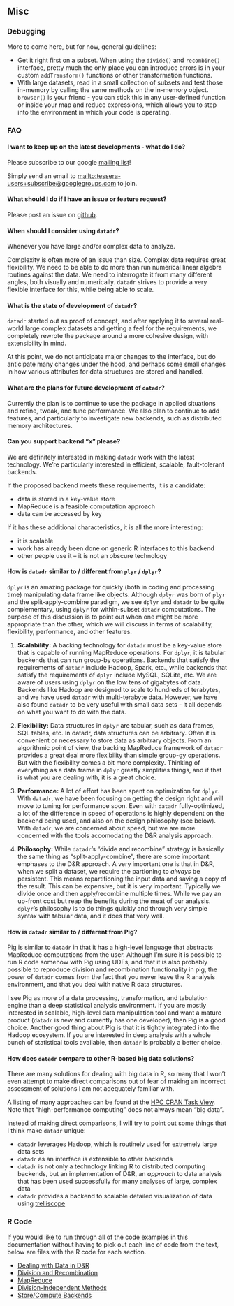 ## Misc ##

### Debugging ###

More to come here, but for now, general guidelines:

- Get it right first on a subset.  When using the `divide()` and `recombine()` interface, pretty much the only place you can introduce errors is in your custom `addTransform()` functions or other transformation functions.
- With large datasets, read in a small collection of subsets and test those in-memory by calling the same methods on the in-memory object.  `browser()` is your friend - you can stick this in any user-defined function or inside your map and reduce expressions, which allows you to step into the environment in which your code is operating.

<!-- Will be adding capability to set `debug = TRUE` in your `control()` method, in which case whenever there is an error, the key is returned or something along those lines so you can pull out the troublesome key-value pair and see why it was causing problems. -->

### FAQ ###

#### I want to keep up on the latest developments - what do I do?

Please subscribe to our google [mailing list](https://groups.google.com/forum/#!forum/tessera-users)!

Simply send an email to 
[mailto:tessera-users+subscribe@googlegroups.com](tessera-users+subscribe@googlegroups.com) to join.

#### What should I do if I have an issue or feature request?

Please post an issue on [github](https://github.com/tesseradata/datadr/issues).

#### When should I consider using `datadr`?

Whenever you have large and/or complex data to analyze.  

Complexity is often more of an issue than size.  Complex data requires great flexibility.  We need to be able to do more than run numerical linear algebra routines against the data.  We need to interrogate it from many different angles, both visually and numerically.  `datadr` strives to provide a very flexible interface for this, while being able to scale.

#### What is the state of development of `datadr`?

`datadr` started out as proof of concept, and after applying it to several real-world large complex datasets and getting a feel for the requirements, we completely rewrote the package around a more cohesive design, with extensibility in mind.

At this point, we do not anticipate major changes to the interface, but do anticipate many changes under the hood, and perhaps some small changes in how various attributes for data structures are stored and handled.

#### What are the plans for future development of `datadr`?

Currently the plan is to continue to use the package in applied situations and refine, tweak, and tune performance.  We also plan to continue to add features, and particularly to investigate new backends, such as distributed memory architectures.

#### Can you support backend "x" please?

We are definitely interested in making `datadr` work with the latest technology.  We're particularly interested in efficient, scalable, fault-tolerant backends.

If the proposed backend meets these requirements, it is a candidate:

- data is stored in a key-value store
- MapReduce is a feasible computation approach
- data can be accessed by key

If it has these additional characteristics, it is all the more interesting:

- it is scalable
- work has already been done on generic R interfaces to this backend
- other people use it -- it is not an obscure technology

#### How is `datadr` similar to / different from `plyr` / `dplyr`?

`dplyr` is an amazing package for quickly (both in coding and processing time) manipulating data frame like objects.  Although `dplyr` was born of `plyr` and the split-apply-combine paradigm, we see `dplyr` and `datadr` to be quite complementary, using `dplyr` for within-subset `datadr` computations.  The purpose of this discussion is to point out when one might be more appropriate than the other, which we will discuss in terms of scalability, flexibility, performance, and other features.

1. **Scalability:** A backing technology for `datadr` must be a key-value store that is capable of running MapReduce operations.  For `dplyr`, it is tabular backends that can run group-by operations.  Backends that satisfy the requirements of `datadr` include Hadoop, Spark, etc., while backends that satisfy the requirements of `dplyr` include MySQL, SQLite, etc.  We are aware of users using `dplyr` on the low tens of gigabytes of data.  Backends like Hadoop are designed to scale to hundreds of terabytes, and we have used `datadr` with multi-terabyte data.  However, we have also found `datadr` to be very useful with small data sets - it all depends on what you want to do with the data.

2. **Flexibility:** Data structures in `dplyr` are tabular, such as data frames, SQL tables, etc.  In datadr, data structures can be arbitrary.  Often it is convenient or necessary to store data as arbitrary objects.  From an algorithmic point of view, the backing MapReduce framework of `datadr` provides a great deal more flexibility than simple group-gy operations.  But with the flexibility comes a bit more complexity.  Thinking of everything as a data frame in `dplyr` greatly simplifies things, and if that is what you are dealing with, it is a great choice.

3. **Performance:** A lot of effort has been spent on optimization for `dplyr`.  With `datadr`, we have been focusing on getting the design right and will move to tuning for performance soon.  Even with `datadr` fully-optimized, a lot of the difference in speed of operations is highly dependent on the backend being used, and also on the design philosophy (see below).  With `datadr`, we are concerned about speed, but we are more concerned with the tools accomodating the D&R analysis approach.

4. **Philosophy:** While `datadr`'s "divide and recombine" strategy is basically the same thing as "split-apply-combine", there are some important emphases to the D&R approach.  A very important one is that in D&R, when we split a dataset, we require the partioning to *always* be persistent.  This means repartitioning the input data and saving a copy of the result.  This can be expensive, but it is very important.  Typically we divide once and then apply/recombine multiple times.  While we pay an up-front cost but reap the benefits during the meat of our analysis.  `dplyr`'s philosophy is to do things quickly and through very simple syntax with tabular data, and it does that very well.

#### How is `datadr` similar to / different from Pig?

Pig is similar to `datadr` in that it has a high-level language that abstracts MapReduce computations from the user.  Although I'm sure it is possible to run R code somehow with Pig using UDFs, and that it is also probably possible to reproduce division and recombination functionality in pig, the power of `datadr` comes from the fact that you never leave the R analysis environment, and that you deal with native R data structures.

I see Pig as more of a data processing, transformation, and tabulation engine than a deep statistical analysis environment.  If you are mostly interested in scalable, high-level data manipulation tool and want a mature product (`datadr` is new and currently has one developer), then Pig is a good choice.  Another good thing about Pig is that it is tightly integrated into the Hadoop ecosystem.  If you are interested in deep analysis with a whole bunch of statistical tools available, then `datadr` is probably a better choice.

#### How does `datadr` compare to other R-based big data solutions?

There are many solutions for dealing with big data in R, so many that I won't even attempt to make direct comparisons out of fear of making an incorrect assessment of solutions I am not adequately familiar with.

A listing of many approaches can be found at the [HPC CRAN Task View](http://cran.r-project.org/web/views/HighPerformanceComputing.html).  Note that "high-performance computing" does not always mean "big data".

Instead of making direct comparisons, I will try to point out some things that I think make `datadr` unique:

- `datadr` leverages Hadoop, which is routinely used for extremely large data sets
- `datadr` as an interface is extensible to other backends
- `datadr` is not only a technology linking R to distributed computing backends, but an implementation of D&R, an *approach* to data analysis that has been used successfully for many analyses of large, complex data
- `datadr` provides a backend to scalable detailed visualization of data using [trelliscope](http://tessera.io/docs-trelliscope/)

### R Code ###

If you would like to run through all of the code examples in this documentation without having to pick out each line of code from the text, below are files with the R code for each section.

- [Dealing with Data in D&R](code/2data.R)
- [Division and Recombination](code/3dnr.R)
- [MapReduce](code/4mr.R)
- [Division-Independent Methods](code/5divag.R)
- [Store/Compute Backends](code/6backend.R)



